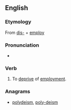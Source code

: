 ==English==
===Etymology===
From [[dis-]] + [[employ]]

===Pronunciation===
* {{audio|en-us-disemploy.ogg|Audio (US)}}

===Verb===
{{en-verb}}
# To [[deprive]] of [[employment]].

===Anagrams===
* [[polydeism#English|polydeism]], [[poly-deism#English|poly-deism]]